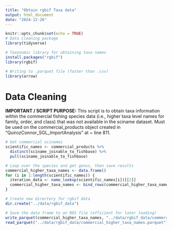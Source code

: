 ```yaml
---
title: "Obtain rgbif Taxa data"
output: html_document
date: "2024-12-26"
---
```


```r
knitr::opts_chunk$set(echo = TRUE)
# Data cleaning package
library(tidyverse)

# Taxonomic library for obtaining taxa names
install.packages("rgbif")
library(rgbif)

# Writing to .parquet file (faster than .csv)
library(arrow)
```

# Data Cleaning

**IMPORTANT / SCRIPT PURPOSE:** This script is to obtain taxa information within the commercial fishing species data (i.e., higher taxa level names for family, order, and class) that was not available in the sciname dataset. Must be used on the commercial_products object created in "QuirozConnor_SGL_ImportAnalysis" at ~ line 811.

```r
# Get commercial scinames
scientific_names <- commercial_products %>%
  distinct(sciname_joinable_to_fishbase) %>%
  pull(sciname_joinable_to_fishbase)

# Loop over the species and get genus, then save results
commercial_higher_taxa_names <- data.frame()
for (i in 1:length(scientific_names)) {
  iteration_data <- name_lookup(scientific_names[i])[[2]]
  commercial_higher_taxa_names <- bind_rows(commercial_higher_taxa_names, iteration_data)
}

# Create new directory for rgbif data
dir.create("../data/rgbif_data")

# Save the data frame to an RDS file (efficient for later loading)
write_parquet(commercial_higher_taxa_names, "../data/rgbif_data/commercial_higher_taxa_names.parquet")
read_parquet("../data/rgbif_data/commercial_higher_taxa_names.parquet")
```

